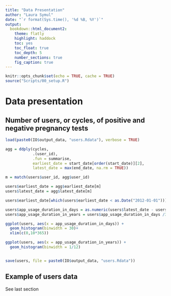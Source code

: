 ```yaml
---
title: "Data Presentation"
author: "Laura Symul"
date: "`r format(Sys.time(), '%d %B, %Y')`"
output: 
  bookdown::html_document2: 
    theme: flatly
    highlight: haddock
    toc: yes
    toc_float: true
    toc_depth: 5
    number_sections: true
    fig_caption: true
---
```



```r
knitr::opts_chunk$set(echo = TRUE, cache = TRUE)
source("Scripts/00_setup.R")
```

# Data presentation


## Number of users, or cycles, of positive and negative pregnancy tests

```r

load(paste0(IO$output_data, "users.Rdata"), verbose = TRUE)

agg = ddply(cycles,
            .(user_id),
            .fun = summarise,
            earliest_date = start_date[order(start_date)][2],
            latest_date = max(end_date, na.rm = TRUE))

m = match(users$user_id, agg$user_id)

users$earliest_date = agg$earliest_date[m]
users$latest_date = agg$latest_date[m]

users$earliest_date[which(users$earliest_date < as.Date("2012-01-01"))] = NA

users$app_usage_duration_in_days = as.numeric(users$latest_date - users$earliest_date)
users$app_usage_duration_in_years = users$app_usage_duration_in_days /365

ggplot(users, aes(x = app_usage_duration_in_days)) +
  geom_histogram(binwidth = 30)+
  xlim(c(0,10*365))

ggplot(users, aes(x = app_usage_duration_in_years)) +
  geom_histogram(binwidth = 1/12)


save(users, file = paste0(IO$output_data, "users.Rdata"))

```



## Example of users data

See last section






